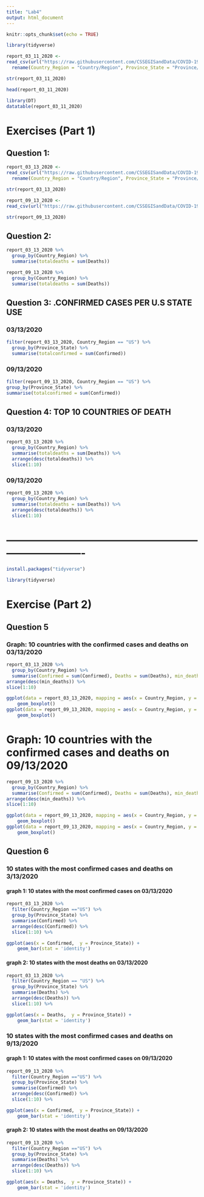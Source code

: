 ```yaml
---
title: "Lab4"
output: html_document
---
```


```r
knitr::opts_chunk$set(echo = TRUE)
```

```r
library(tidyverse)
```

```r
report_03_11_2020 <- 
read_csv(url("https://raw.githubusercontent.com/CSSEGISandData/COVID-19/master/csse_covid_19_data/csse_covid_19_daily_reports/03-11-2020.csv")) %>% 
  rename(Country_Region = "Country/Region", Province_State = "Province/State")
```

```r
str(report_03_11_2020)
```

```r
head(report_03_11_2020)
```

```r
library(DT)
datatable(report_03_11_2020)
```

# Exercises (Part 1)

## Question 1:  

```r
report_03_13_2020 <-
read_csv(url("https://raw.githubusercontent.com/CSSEGISandData/COVID-19/master/csse_covid_19_data/csse_covid_19_daily_reports/03-13-2020.csv")) %>% 
  rename(Country_Region = "Country/Region", Province_State = "Province/State")
```

```r
str(report_03_13_2020)
```


```r
report_09_13_2020 <-
read_csv(url("https://raw.githubusercontent.com/CSSEGISandData/COVID-19/master/csse_covid_19_data/csse_covid_19_daily_reports/09-13-2020.csv"))  
```

```r
str(report_09_13_2020)
```

## Question 2: 
```r
report_03_13_2020 %>% 
  group_by(Country_Region) %>% 
  summarise(totaldeaths = sum(Deaths))
```

```r
report_09_13_2020 %>% 
  group_by(Country_Region) %>% 
  summarise(totaldeaths = sum(Deaths))
```

## Question 3: .CONFIRMED CASES PER U.S STATE USE

### 03/13/2020
```r
filter(report_03_13_2020, Country_Region == "US") %>% 
  group_by(Province_State) %>% 
  summarise(totalconfirmed = sum(Confirmed))
```

### 09/13/2020
```r
filter(report_09_13_2020, Country_Region == "US") %>% 
group_by(Province_State) %>% 
summarise(totalconfirmed = sum(Confirmed))
```



## Question 4: TOP 10 COUNTRIES OF DEATH

### 03/13/2020
```r
report_03_13_2020 %>% 
  group_by(Country_Region) %>% 
  summarise(totaldeaths = sum(Deaths)) %>% 
  arrange(desc(totaldeaths)) %>% 
  slice(1:10)
```

### 09/13/2020
```r
report_09_13_2020 %>% 
  group_by(Country_Region) %>% 
  summarise(totaldeaths = sum(Deaths)) %>% 
  arrange(desc(totaldeaths)) %>% 
  slice(1:10)
```


# ----------------------------------------------------------------------------

```r
install.packages("tidyverse")
```

```r
library(tidyverse)
```


# Exercise (Part 2)

## Question 5

### Graph: 10 countries with the confirmed cases and deaths on 03/13/2020
```r
report_03_13_2020 %>% 
  group_by(Country_Region) %>% 
  summarise(Confirmed = sum(Confirmed), Deaths = sum(Deaths), min_deaths = min(Deaths)) %>% 
arrange(desc(min_deaths)) %>% 
slice(1:10)

ggplot(data = report_03_13_2020, mapping = aes(x = Country_Region, y = Deaths)) +
    geom_boxplot()
ggplot(data = report_09_13_2020, mapping = aes(x = Country_Region, y = Confirmed)) +
    geom_boxplot()
```


# Graph: 10 countries with the confirmed cases and deaths on 09/13/2020
```r
report_09_13_2020 %>% 
  group_by(Country_Region) %>% 
  summarise(Confirmed = sum(Confirmed), Deaths = sum(Deaths), min_deaths = min(Deaths)) %>% 
arrange(desc(min_deaths)) %>% 
slice(1:10)

ggplot(data = report_09_13_2020, mapping = aes(x = Country_Region, y = Deaths)) +
    geom_boxplot()
ggplot(data = report_09_13_2020, mapping = aes(x = Country_Region, y = Confirmed)) +
    geom_boxplot()
```

## Question 6

### 10 states with the most confirmed cases and deaths on 3/13/2020 

#### graph 1: 10 states with the most confirmed cases on 03/13/2020
```r
report_03_13_2020 %>%
  filter(Country_Region =="US") %>% 
  group_by(Province_State) %>% 
  summarise(Confirmed) %>% 
  arrange(desc(Confirmed)) %>% 
  slice(1:10) %>% 

ggplot(aes(x = Confirmed,  y = Province_State)) + 
    geom_bar(stat = 'identity') 
```

#### graph 2: 10 states with the most deaths on 03/13/2020
```r
report_03_13_2020 %>%
  filter(Country_Region == "US") %>% 
  group_by(Province_State) %>% 
  summarise(Deaths) %>% 
  arrange(desc(Deaths)) %>% 
  slice(1:10) %>% 

ggplot(aes(x = Deaths,  y = Province_State)) + 
    geom_bar(stat = 'identity') 
```


### 10 states with the most confirmed cases and deaths on 9/13/2020 

#### graph 1: 10 states with the most confirmed cases on 09/13/2020
```r
report_09_13_2020 %>%
  filter(Country_Region =="US") %>% 
  group_by(Province_State) %>% 
  summarise(Confirmed) %>% 
  arrange(desc(Confirmed)) %>% 
  slice(1:10) %>% 

ggplot(aes(x = Confirmed,  y = Province_State)) + 
    geom_bar(stat = 'identity') 
```

#### graph 2: 10 states with the most deaths on 09/13/2020
```r
report_09_13_2020 %>%
  filter(Country_Region =="US") %>% 
  group_by(Province_State) %>% 
  summarise(Deaths) %>% 
  arrange(desc(Deaths)) %>% 
  slice(1:10) %>% 

ggplot(aes(x = Deaths,  y = Province_State)) + 
    geom_bar(stat = 'identity') 
```